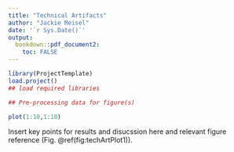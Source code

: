 ```yaml
---
title: "Technical Artifacts"
author: "Jackie Meisel"
date: '`r Sys.Date()`'
output:
  bookdown::pdf_document2: 
    toc: FALSE
---
```


<!--
Technical artifacts results section, relating PCR replicate average pairwise distance with total abundance coeffient of variation and mean read quality score. 
-->

```r
library(ProjectTemplate)
load.project()
## load required libraries
```

```r
## Pre-processing data for figure(s)
```

```r
plot(1:10,1:10)
```

Insert key points for results and disucssion here and relevant figure reference (Fig. \@ref(fig:techArtPlot1)). 